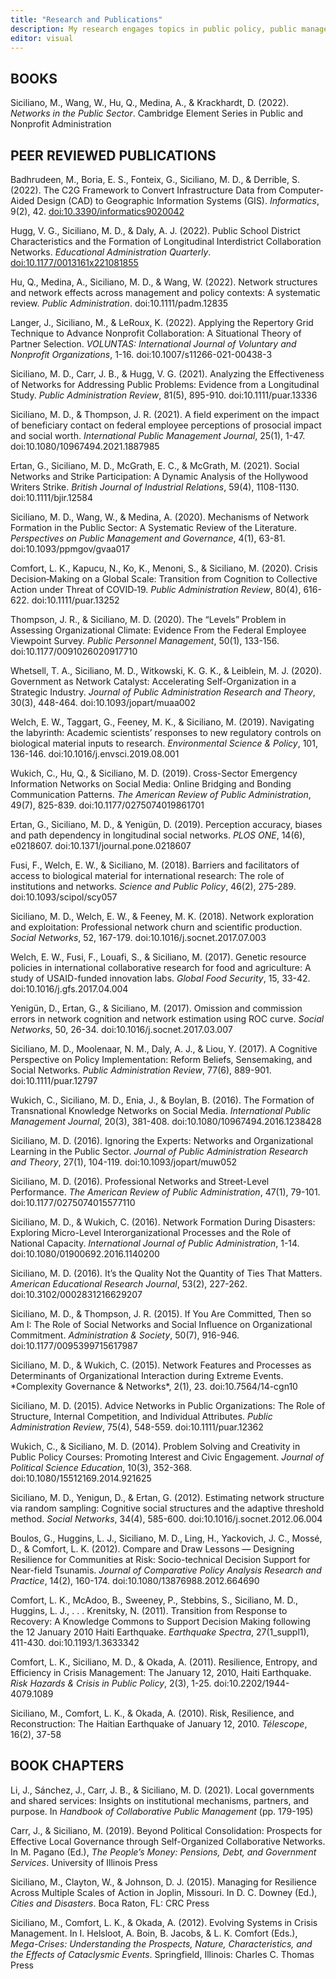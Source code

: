 ```yaml
---
title: "Research and Publications"
description: My research engages topics in public policy, public management, network science, and collaborative governance.
editor: visual
---
```


## BOOKS

Siciliano, M., Wang, W., Hu, Q., Medina, A., & Krackhardt, D. (2022). *Networks in the Public Sector*. Cambridge Element Series in Public and Nonprofit Administration

## PEER REVIEWED PUBLICATIONS

Badhrudeen, M., Boria, E. S., Fonteix, G., Siciliano, M. D., & Derrible, S. (2022). The C2G Framework to Convert Infrastructure Data from Computer-Aided Design (CAD) to Geographic Information Systems (GIS). *Informatics*, 9(2), 42. [doi:10.3390/informatics9020042](https://www.mdpi.com/2227-9709/9/2/42)

Hugg, V. G., Siciliano, M. D., & Daly, A. J. (2022). Public School District Characteristics and the Formation of Longitudinal Interdistrict Collaboration Networks. *Educational Administration Quarterly*. [doi:10.1177/0013161x221081855](https://journals.sagepub.com/doi/abs/10.1177/0013161X221081855)

Hu, Q., Medina, A., Siciliano, M. D., & Wang, W. (2022). Network structures and network effects across management and policy contexts: A systematic review. *Public Administration*. doi:10.1111/padm.12835

Langer, J., Siciliano, M., & LeRoux, K. (2022). Applying the Repertory Grid Technique to Advance Nonprofit Collaboration: A Situational Theory of Partner Selection. *VOLUNTAS: International Journal of Voluntary and Nonprofit Organizations*, 1-16. doi:10.1007/s11266-021-00438-3

Siciliano, M. D., Carr, J. B., & Hugg, V. G. (2021). Analyzing the Effectiveness of Networks for Addressing Public Problems: Evidence from a Longitudinal Study. *Public Administration Review*, 81(5), 895-910. doi:10.1111/puar.13336

Siciliano, M. D., & Thompson, J. R. (2021). A field experiment on the impact of beneficiary contact on federal employee perceptions of prosocial impact and social worth. *International Public Management Journal*, 25(1), 1-47. doi:10.1080/10967494.2021.1887985

Ertan, G., Siciliano, M. D., McGrath, E. C., & McGrath, M. (2021). Social Networks and Strike Participation: A Dynamic Analysis of the Hollywood Writers Strike. *British Journal of Industrial Relations*, 59(4), 1108-1130. doi:10.1111/bjir.12584

Siciliano, M. D., Wang, W., & Medina, A. (2020). Mechanisms of Network Formation in the Public Sector: A Systematic Review of the Literature. *Perspectives on Public Management and Governance*, 4(1), 63-81. doi:10.1093/ppmgov/gvaa017

Comfort, L. K., Kapucu, N., Ko, K., Menoni, S., & Siciliano, M. (2020). Crisis Decision‐Making on a Global Scale: Transition from Cognition to Collective Action under Threat of COVID‐19. *Public Administration Review*, 80(4), 616-622. doi:10.1111/puar.13252

Thompson, J. R., & Siciliano, M. D. (2020). The "Levels" Problem in Assessing Organizational Climate: Evidence From the Federal Employee Viewpoint Survey. *Public Personnel Management*, 50(1), 133-156. doi:10.1177/0091026020917710

Whetsell, T. A., Siciliano, M. D., Witkowski, K. G. K., & Leiblein, M. J. (2020). Government as Network Catalyst: Accelerating Self-Organization in a Strategic Industry. *Journal of Public Administration Research and Theory*, 30(3), 448-464. doi:10.1093/jopart/muaa002

Welch, E. W., Taggart, G., Feeney, M. K., & Siciliano, M. (2019). Navigating the labyrinth: Academic scientists' responses to new regulatory controls on biological material inputs to research. *Environmental Science & Policy*, 101, 136-146. doi:10.1016/j.envsci.2019.08.001

Wukich, C., Hu, Q., & Siciliano, M. D. (2019). Cross-Sector Emergency Information Networks on Social Media: Online Bridging and Bonding Communication Patterns. *The American Review of Public Administration*, 49(7), 825-839. doi:10.1177/0275074019861701

Ertan, G., Siciliano, M. D., & Yenigün, D. (2019). Perception accuracy, biases and path dependency in longitudinal social networks. *PLOS ONE*, 14(6), e0218607. doi:10.1371/journal.pone.0218607

Fusi, F., Welch, E. W., & Siciliano, M. (2018). Barriers and facilitators of access to biological material for international research: The role of institutions and networks. *Science and Public Policy*, 46(2), 275-289. doi:10.1093/scipol/scy057

Siciliano, M. D., Welch, E. W., & Feeney, M. K. (2018). Network exploration and exploitation: Professional network churn and scientific production. *Social Networks*, 52, 167-179. doi:10.1016/j.socnet.2017.07.003

Welch, E. W., Fusi, F., Louafi, S., & Siciliano, M. (2017). Genetic resource policies in international collaborative research for food and agriculture: A study of USAID-funded innovation labs. *Global Food Security*, 15, 33-42. doi:10.1016/j.gfs.2017.04.004

Yenigün, D., Ertan, G., & Siciliano, M. (2017). Omission and commission errors in network cognition and network estimation using ROC curve. *Social Networks*, 50, 26-34. doi:10.1016/j.socnet.2017.03.007

Siciliano, M. D., Moolenaar, N. M., Daly, A. J., & Liou, Y. (2017). A Cognitive Perspective on Policy Implementation: Reform Beliefs, Sensemaking, and Social Networks. *Public Administration Review*, 77(6), 889-901. doi:10.1111/puar.12797

Wukich, C., Siciliano, M. D., Enia, J., & Boylan, B. (2016). The Formation of Transnational Knowledge Networks on Social Media. *International Public Management Journal*, 20(3), 381-408. doi:10.1080/10967494.2016.1238428

Siciliano, M. D. (2016). Ignoring the Experts: Networks and Organizational Learning in the Public Sector. *Journal of Public Administration Research and Theory*, 27(1), 104-119. doi:10.1093/jopart/muw052

Siciliano, M. D. (2016). Professional Networks and Street-Level Performance. *The American Review of Public Administration*, 47(1), 79-101. doi:10.1177/0275074015577110

Siciliano, M. D., & Wukich, C. (2016). Network Formation During Disasters: Exploring Micro-Level Interorganizational Processes and the Role of National Capacity. *International Journal of Public Administration*, 1-14. doi:10.1080/01900692.2016.1140200

Siciliano, M. D. (2016). It's the Quality Not the Quantity of Ties That Matters. *American Educational Research Journal*, 53(2), 227-262. doi:10.3102/0002831216629207

Siciliano, M. D., & Thompson, J. R. (2015). If You Are Committed, Then so Am I: The Role of Social Networks and Social Influence on Organizational Commitment. *Administration & Society*, 50(7), 916-946. doi:10.1177/0095399715617987

Siciliano, M. D., & Wukich, C. (2015). Network Features and Processes as Determinants of Organizational Interaction during Extreme Events. *Complexity Governance & Networks\*, 2(1), 23. doi:10.7564/14-cgn10

Siciliano, M. D. (2015). Advice Networks in Public Organizations: The Role of Structure, Internal Competition, and Individual Attributes. *Public Administration Review*, 75(4), 548-559. doi:10.1111/puar.12362

Wukich, C., & Siciliano, M. D. (2014). Problem Solving and Creativity in Public Policy Courses: Promoting Interest and Civic Engagement. *Journal of Political Science Education*, 10(3), 352-368. doi:10.1080/15512169.2014.921625

Siciliano, M. D., Yenigun, D., & Ertan, G. (2012). Estimating network structure via random sampling: Cognitive social structures and the adaptive threshold method. *Social Networks*, 34(4), 585-600. doi:10.1016/j.socnet.2012.06.004

Boulos, G., Huggins, L. J., Siciliano, M. D., Ling, H., Yackovich, J. C., Mossé, D., & Comfort, L. K. (2012). Compare and Draw Lessons --- Designing Resilience for Communities at Risk: Socio-technical Decision Support for Near-field Tsunamis. *Journal of Comparative Policy Analysis Research and Practice*, 14(2), 160-174. doi:10.1080/13876988.2012.664690

Comfort, L. K., McAdoo, B., Sweeney, P., Stebbins, S., Siciliano, M. D., Huggins, L. J., . . . Krenitsky, N. (2011). Transition from Response to Recovery: A Knowledge Commons to Support Decision Making following the 12 January 2010 Haiti Earthquake. *Earthquake Spectra*, 27(1_suppl1), 411-430. doi:10.1193/1.3633342

Comfort, L. K., Siciliano, M. D., & Okada, A. (2011). Resilience, Entropy, and Efficiency in Crisis Management: The January 12, 2010, Haiti Earthquake. *Risk Hazards & Crisis in Public Policy*, 2(3), 1-25. doi:10.2202/1944-4079.1089

Siciliano, M., Comfort, L. K., & Okada, A. (2010). Risk, Resilience, and Reconstruction: The Haitian Earthquake of January 12, 2010. *Télescope*, 16(2), 37-58

## BOOK CHAPTERS

Li, J., Sánchez, J., Carr, J. B., & Siciliano, M. D. (2021). Local governments and shared services: Insights on institutional mechanisms, partners, and purpose. In *Handbook of Collaborative Public Management* (pp. 179-195)

Carr, J., & Siciliano, M. (2019). Beyond Political Consolidation: Prospects for Effective Local Governance through Self-Organized Collaborative Networks. In M. Pagano (Ed.), *The People's Money: Pensions, Debt, and Government Services*. University of Illinois Press

Siciliano, M., Clayton, W., & Johnson, D. J. (2015). Managing for Resilience Across Multiple Scales of Action in Joplin, Missouri. In D. C. Downey (Ed.), *Cities and Disasters*. Boca Raton, FL: CRC Press

Siciliano, M., Comfort, L. K., & Okada, A. (2012). Evolving Systems in Crisis Management. In I. Helsloot, A. Boin, B. Jacobs, & L. K. Comfort (Eds.), *Mega-Crises: Understanding the Prospects, Nature, Characteristics, and the Effects of Cataclysmic Events*. Springfield, Illinois: Charles C. Thomas Press

